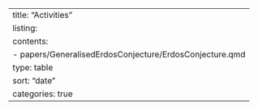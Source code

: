 ---
title: "Activities"
listing:
    contents:
        - papers/GeneralisedErdosConjecture/ErdosConjecture.qmd
    type: table
    sort: "date"
    categories: true
---